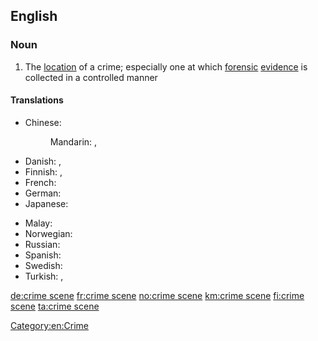 ==English==

===Noun===
{{wikipedia}}
{{en-noun|head=[[crime]] [[scene]]}}

# The [[location]] of a crime; especially one at which [[forensic]] [[evidence]] is collected in a controlled manner

====Translations====
{{trans-top|location of a crime}}
* Chinese:
*: Mandarin: {{t+|cmn|犯罪現場|sc=Hani}}, {{t|cmn|犯罪现场|tr=fànzuì xiànchǎng|sc=Hani}}
* Danish: {{t|da|gerningssted|n}}, {{t|da|åsted|n}}
* Finnish: {{t+|fi|rikospaikka}}, {{t|fi|tekopaikka}}
* French: {{t+|fr|scène de crime|f}}
* German: {{t+|de|Tatort|m}}
* Japanese: {{t|ja|犯行現場|tr=はんこうげんば, hankō genba|sc=Jpan}}
{{trans-mid}}
* Malay: {{t|ms|tempat kejadian}}
* Norwegian: {{t+|no|åsted}}
* Russian: {{t|ru|ме́сто преступле́ния|n}}
* Spanish: {{t+|es|escena|f|alt=escena del crimen}}
* Swedish: {{t+|sv|brottsplats|c}}
* Turkish: {{t|tr|olay yeri}}, {{t|tr|suç mahali}}
{{trans-bottom}}

[[Category:en:Crime]]

[[de:crime scene]]
[[fr:crime scene]]
[[no:crime scene]]
[[km:crime scene]]
[[fi:crime scene]]
[[ta:crime scene]]